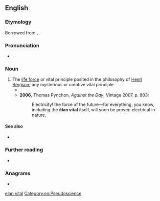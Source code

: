 ==English==

===Etymology===
Borrowed from {{bor|en|fr|élan vital|t=vital impetus/force}}, {{coinage|fr|Henri Bergson|in=1907|nocap=1}}.

===Pronunciation===
* {{a|French}} {{IPA|en|/elɑ̃ vital/}}

===Noun===
{{en-noun|-}}

# The [[life force]] or vital principle posited in the philosophy of [[w:Henri Bergson|Henri Bergson]]; any mysterious or creative vital principle.
#* {{RQ:Fitzgerald This Side of Paradise|chapter=5|page=285|passage=Progress was a labyrinth.&nbsp;.&nbsp;. people plunging blindly in and then rushing wildly back, shouting that they had found it.&nbsp;.&nbsp;. the invisible king—the '''élan vital'''—the principle of evolution.&nbsp;.&nbsp;.}}
#* '''2006''', Thomas Pynchon, ''Against the Day'', Vintage 2007, p. 803:
#*: Electricity! the force of the future—for everything, you know, including the '''élan vital''' itself, will soon be proven electrical in nature.

====See also====
* {{l|en|vitalism}}

===Further reading===
* {{pedia}}

===Anagrams===
* {{anagrams|en|a=aaeillntv|alleviant|vanillate}}

[[Category:English terms spelled with É|elan vital]]
[[Category:en:Pseudoscience]]